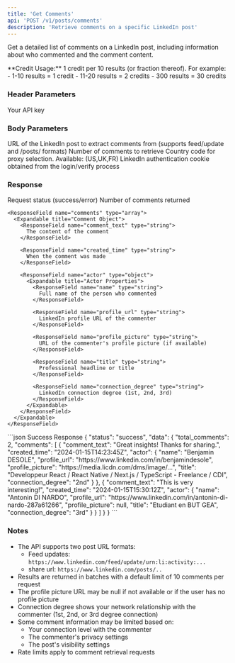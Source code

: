 ```yaml
---
title: 'Get Comments'
api: 'POST /v1/posts/comments'
description: 'Retrieve comments on a specific LinkedIn post'
---
```


Get a detailed list of comments on a LinkedIn post, including information about who commented and the comment content.

<Note>
  **Credit Usage:** 1 credit per 10 results (or fraction thereof). For example:
  - 1-10 results = 1 credit
  - 11-20 results = 2 credits
  - 300 results = 30 credits
</Note>

### Header Parameters

<ParamField header="x-api-key" type="string" required>
  Your API key
</ParamField>

### Body Parameters

<ParamField body="post_url" type="string" required>
  URL of the LinkedIn post to extract comments from (supports feed/update and /posts/ formats)
</ParamField>

<ParamField body="total_results" type="integer" default="10">
  Number of comments to retrieve
</ParamField>

<ParamField body="country" type="string" default="FR">
  Country code for proxy selection. Available: (US,UK,FR)
</ParamField>

<ParamField body="login_cookie" type="string" required>
  LinkedIn authentication cookie obtained from the login/verify process
</ParamField>

### Response

<ResponseField name="status" type="string">
  Request status (success/error)
</ResponseField>

<ResponseField name="data" type="object">
  <Expandable title="Properties">
    <ResponseField name="total_comments" type="integer">
      Number of comments returned
    </ResponseField>

    <ResponseField name="comments" type="array">
      <Expandable title="Comment Object">
        <ResponseField name="comment_text" type="string">
          The content of the comment
        </ResponseField>

        <ResponseField name="created_time" type="string">
          When the comment was made
        </ResponseField>

        <ResponseField name="actor" type="object">
          <Expandable title="Actor Properties">
            <ResponseField name="name" type="string">
              Full name of the person who commented
            </ResponseField>

            <ResponseField name="profile_url" type="string">
              LinkedIn profile URL of the commenter
            </ResponseField>

            <ResponseField name="profile_picture" type="string">
              URL of the commenter's profile picture (if available)
            </ResponseField>

            <ResponseField name="title" type="string">
              Professional headline or title
            </ResponseField>

            <ResponseField name="connection_degree" type="string">
              LinkedIn connection degree (1st, 2nd, 3rd)
            </ResponseField>
          </Expandable>
        </ResponseField>
      </Expandable>
    </ResponseField>
  </Expandable>
</ResponseField>

<ResponseExample>
```json Success Response
{
  "status": "success",
  "data": {
    "total_comments": 2,
    "comments": [
      {
        "comment_text": "Great insights! Thanks for sharing.",
        "created_time": "2024-01-15T14:23:45Z",
        "actor": {
          "name": "Benjamin DESOLE",
          "profile_url": "https://www.linkedin.com/in/benjamindesole",
          "profile_picture": "https://media.licdn.com/dms/image/...",
          "title": "Developpeur React / React Native / Next.js / TypeScript - Freelance / CDI",
          "connection_degree": "2nd"
        }
      },
      {
        "comment_text": "This is very interesting!",
        "created_time": "2024-01-15T15:30:12Z",
        "actor": {
          "name": "Antonin DI NARDO",
          "profile_url": "https://www.linkedin.com/in/antonin-di-nardo-287a61266",
          "profile_picture": null,
          "title": "Etudiant en BUT GEA",
          "connection_degree": "3rd"
        }
      }
    ]
  }
}
```
</ResponseExample>

### Notes

- The API supports two post URL formats:
  - Feed updates: `https://www.linkedin.com/feed/update/urn:li:activity:...`
  - share url: `https://www.linkedin.com/posts/..`
- Results are returned in batches with a default limit of 10 comments per request
- The profile picture URL may be null if not available or if the user has no profile picture
- Connection degree shows your network relationship with the commenter (1st, 2nd, or 3rd degree connection)
- Some comment information may be limited based on:
  - Your connection level with the commenter
  - The commenter's privacy settings
  - The post's visibility settings
- Rate limits apply to comment retrieval requests